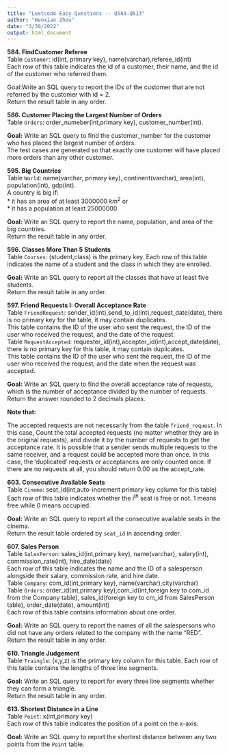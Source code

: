 ```yaml
---
title: "Leetcode Easy Questions -- Q584-Q613"
author: "Wenxiao Zhou"
date: "3/30/2022"
output: html_document
---
```


**584. FindCustomer Referee**\
Table `Customer`: id(int, primary key), name(varchar),referee_id(int)\
Each row of this table indicates the id of a customer, their name, and the id of the customer who referred them.

&NewLine;
Goal:Write an SQL query to report the IDs of the customer that are not referred by the customer with id = 2.\
Return the result table in any order.


&NewLine;
&NewLine;

**586. Customer Placing the Largest Number of Orders**\
Table `Orders`: order_numeber(int,primary key), customer_number(int).\

&NewLine;
**Goal:** Write an SQL query to find the customer_number for the customer who has placed the largest number of orders.\
The test cases are generated so that exactly one customer will have placed more orders than any other customer.



&NewLine;
&NewLine;

**595. Big Countries**\
Table `World`: name(varchar, primary key), continent(varchar), area(int), population(int), gdp(int).\
A country is big if:\
* it has an area of at least 3000000 $km^{2}$ or\
* it has a population at least 25000000

&NewLine;
**Goal:** Write an SQL query to report the name, population, and area of the big countries.\
Return the result table in any order.


&NewLine;
&NewLine;


**596. Classes More Than 5 Students**\
Table `Courses`: (student,class) is the primary key. 
Each row of this table indicates the name of a student and the class in which they are enrolled.\

&NewLine;
**Goal:** Write an SQL query to report all the classes that have at least five students.\
Return the result table in any order.


&NewLine;
&NewLine;


**597. Friend Requests I: Overall Acceptance Rate**\
Table `FriendRequest`: sender_id(int),send_to_id(int),request_date(date), there is no primary key for the table, it may contain duplicates.\
This table contains the ID of the user who sent the request, the ID of the user who received the request, and the date of the request.\
Table `RequestAccepted`: requester_id(int),accepter_id(int),accept_date(date), there is no primary key for this table, it may contain duplicates.\
This table contains the ID of the user who sent the request, the ID of the user who received the request, and the date when the request was accepted.\

&NewLine;
**Goal:** Write an SQL query to find the overall acceptance rate of requests, which is the number of acceptance divided by the number of requests. Return the answer rounded to 2 decimals places.

**Note that:**

The accepted requests are not necessarily from the table `friend_request`. In this case, Count the total accepted requests (no matter whether they are in the original requests), and divide it by the number of requests to get the acceptance rate.
It is possible that a sender sends multiple requests to the same receiver, and a request could be accepted more than once. In this case, the ‘duplicated’ requests or acceptances are only counted once.
If there are no requests at all, you should return 0.00 as the accept_rate.

&NewLine;
&NewLine;



**603. Consecutive Available Seats**\
Table `Cinema`: seat_id(int,auto-increment primary key column for this table)\
Each row of this table indicates whether the $i^{th}$ seat is free or not. 1 means free while 0 means occupied.\


&NewLine;
**Goal:** Write an SQL query to report all the consecutive available seats in the cinema.\
Return the result table ordered by `seat_id` in ascending order.

&NewLine;
&NewLine;



**607. Sales Person**\
Table `SalesPerson`: sales_id(int,primary key), name(varchar), salary(int), commission_rate(int), hire_date(date)\
Each row of this table indicates the name and the ID of a salesperson alongside their salary, commission rate, and hire date.\
Table `Company`: com_id(int,primary key), name(varchar),city(varchar)\
Table `Orders`: order_id(int,primary key),com_id(int,foreign key to com_id from the Company table), sales_id(foreign key to cm_id from SalesPerson table), order_date(date), amount(int)\
Each row of this table contains information about one order.

&NewLine;
**Goal:** Write an SQL query to report the names of all the salespersons who did not have any orders related to the company with the name "RED".\
Return the result table in any order.


&NewLine;
&NewLine;



**610. Triangle Judgement**\
Table `Traingle`: (x,y,z) is the primary key column for this table. Each row of this table contains the lengths of three line segments.\


&NewLine;
**Goal:** Write an SQL query to report for every three line segments whether they can form a triangle.\
Return the result table in any order.

&NewLine;
&NewLine;



**613. Shortest Distance in a Line**\
Table `Point`: x(int,primary key)\
Each row of this table indicates the position of a point on the x-axis.\

&NewLine;
**Goal:** Write an SQL query to report the shortest distance between any two points from the `Point` table.


&NewLine;
&NewLine;



